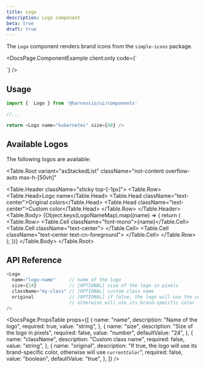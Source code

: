 ```yaml
---
title: Logo
description: Logo component
beta: true
draft: true
---
```


The `Logo` component renders brand icons from the `simple-icons` package.


<DocsPage.ComponentExample
  client:only
  code={`<div className="grid place-items-center">
    <Logo name="kubernetes" size={48} />
</div>`}
/>

## Usage

```typescript jsx
import {  Logo } from '@harnessio/ui/components'

//...

return <Logo name="kubernetes" size={48} />
```

## Available Logos

The following logos are available:

<Table.Root
  variant="asStackedList"
  className="not-content overflow-auto max-h-[50vh]"
>
  <Table.Header className="sticky top-[-1px]">
    <Table.Row>
      <Table.Head>Logo name</Table.Head>
      <Table.Head className="text-center">Original colors</Table.Head>
      <Table.Head className="text-center">Custom color</Table.Head>
    </Table.Row>
  </Table.Header>
  <Table.Body>
    {Object.keys(LogoNameMap).map((name) => {
      return (
        <Table.Row>
          <Table.Cell className="font-mono">{name}</Table.Cell>
          <Table.Cell className="text-center">
            <Logo size={32} name={name} className="inline-block" />
          </Table.Cell>
          <Table.Cell className="text-center text-cn-foreground">
            <Logo
              size={32}
              name={name}
              original={false}
              className="inline-block"
            />
          </Table.Cell>
        </Table.Row>
      );
    })}
  </Table.Body>
</Table.Root>

## API Reference

```typescript jsx
<Logo
  name="logo-name"     // name of the logo
  size={24}            // [OPTIONAL] size of the logo in pixels
  className="my-class" // [OPTIONAL] custom class name
  original             // [OPTIONAL] if false, the logo will use the current text color,
                       // otherwise will use its brand-specific color
/>
```

<DocsPage.PropsTable
  props={[
    {
      name: "name",
      description: "Name of the logo",
      required: true,
      value: "string",
    },
    {
      name: "size",
      description: "Size of the logo in pixels",
      required: false,
      value: "number",
      defaultValue: "24",
    },
    {
      name: "className",
      description: "Custom class name",
      required: false,
      value: "string",
    },
    {
      name: "original",
      description:
        "If true, the logo will use its brand-specific color, otherwise will use `currentColor`",
      required: false,
      value: "boolean",
      defaultValue: "true",
    },
  ]}
/>
